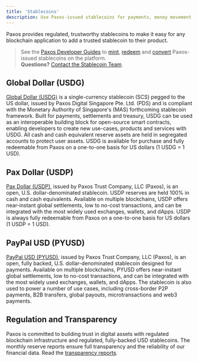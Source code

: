 ```yaml
---
title: 'Stablecoins'
description: Use Paxos-issued stablecoins for payments, money movement and more.
---
```



Paxos provides regulated, trustworthy stablecoins to make it easy for any blockchain application to add a trusted stablecoin to their product.

> See the [Paxos Developer Guides](/guides/developer) to [mint](/developer/mint), [redeem](/developer/redeem) and [convert](/developer/convert) Paxos-issued stablecoins on the platform.<br/>**Questions?** [Contact the Stablecoin Team](https://support.paxos.com).

## Global Dollar (USDG)

[Global Dollar (USDG)](/guides/stablecoin/usdg) is a single-currency stablecoin (SCS) pegged to the US dollar, issued by Paxos Digital Singapore Pte. Ltd. (PDS) and is compliant with the Monetary Authority of Singapore's (MAS) forthcoming stablecoin framework.
Built for payments, settlements and treasury, USDG can be used as an interoperable building block for open-source smart contracts, enabling developers to create new use-cases, products and services with USDG.
All cash and cash equivalent reserve assets are held in segregated accounts to protect user assets.
USDG is available for purchase and fully redeemable from Paxos on a one-to-one basis for US dollars (1 USDG = 1 USD).

## Pax Dollar (USDP)

[Pax Dollar (USDP)](/guides/stablecoin/usdp), issued by Paxos Trust Company, LLC (Paxos), is an open, U.S. dollar-denominated stablecoin.
USDP reserves are held 100% in cash and cash equivalents.
Available on multiple blockchains, USDP offers near-instant global settlements, low to no-cost transactions, and can be integrated with the most widely used exchanges, wallets, and dApps.
USDP is always fully redeemable from Paxos on a one-to-one basis for US dollars (1 USDP  = 1 USD).

## PayPal USD (PYUSD)

[PayPal USD (PYUSD)](/guides/stablecoin/pyusd), issued by Paxos Trust Company, LLC (Paxos),  is an open, fully backed, U.S. dollar-denominated stablecoin designed for payments.
Available on multiple blockchains, PYUSD offers near-instant global settlements, low to no-cost transactions, and can be integrated with the most widely used exchanges, wallets, and dApps.
The stablecoin is also used to power a number of use cases, including cross-border P2P payments, B2B transfers, global payouts, microtransactions and web3 payments.

## Regulation and Transparency

Paxos is committed to building trust in digital assets with regulated blockchain infrastructure and regulated, fully-backed USD stablecoins.
The monthly reserve reports ensure full transparency and the reliability of our financial data.
Read the [transparency reports](https://paxos.com/regulation-and-transparency/).
